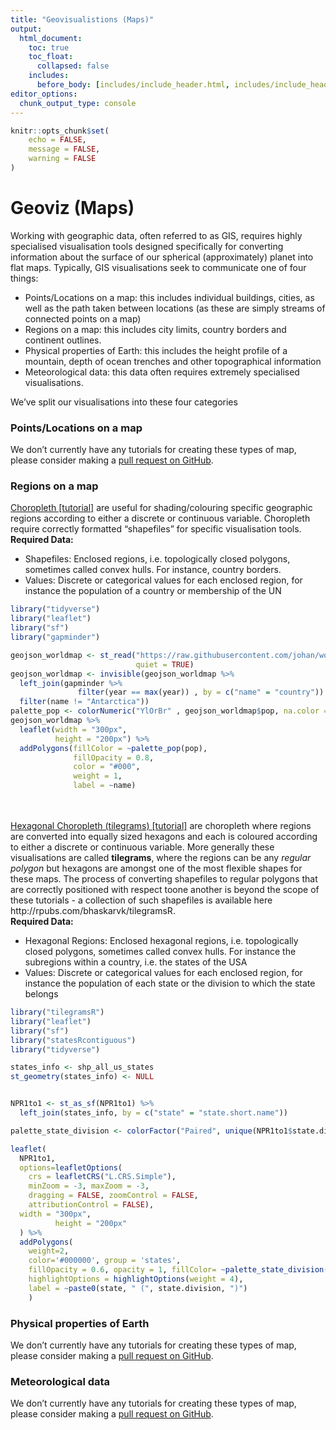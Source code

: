 ```yaml
---
title: "Geovisualistions (Maps)"
output:
  html_document:
    toc: true
    toc_float:
      collapsed: false
    includes:
      before_body: [includes/include_header.html, includes/include_header_navpage.html]
editor_options: 
  chunk_output_type: console
---
```


```r
knitr::opts_chunk$set(
	echo = FALSE,
	message = FALSE,
	warning = FALSE
)
```

# Geoviz (Maps)

Working with geographic data, often referred to as GIS, requires highly specialised visualisation tools designed specifically for converting information about the surface of our spherical (approximately) planet into flat maps. Typically, GIS visualisations seek to communicate one of four things:

- Points/Locations on a map: this includes individual buildings, cities, as well as the path taken between locations (as these are simply streams of connected points on a map)
- Regions on a map: this includes city limits, country borders and continent outlines.
- Physical properties of Earth: this includes the height profile of a mountain, depth of ocean trenches and other topographical information
- Meteorological data: this data often requires extremely specialised visualisations.

We've split our visualisations into these four categories

### Points/Locations on a map

We don't currently have any tutorials for creating these types of map, please consider making a [pull request on GitHub](https://github.com/ox-it/OxfordIDN_charts).

### Regions on a map

<!--html_preserve-->
<div class="row">
   <div class="col-md-6">
   <span><a href="geoviz_choropleth.html">Choropleth [tutorial]</a> are useful for shading/colouring specific geographic regions according to either a discrete or continuous variable. Choropleth require correctly formatted "shapefiles" for specific visualisation tools.</span>
   <br>
   <strong>Required Data:</strong>
   <ul>
   <li>Shapefiles: Enclosed regions, i.e. topologically closed polygons, sometimes called convex hulls. For instance, country borders.</li>
   <li>Values: Discrete or categorical values for each enclosed region, for instance the population of a country or membership of the UN</li>
   </ul>
   </div>
   <div class="col-md-6">
```r
library("tidyverse")
library("leaflet")
library("sf")
library("gapminder")

geojson_worldmap <- st_read("https://raw.githubusercontent.com/johan/world.geo.json/master/countries.geo.json",
                            quiet = TRUE)
geojson_worldmap <- invisible(geojson_worldmap %>%
  left_join(gapminder %>%
               filter(year == max(year)) , by = c("name" = "country")) %>%
  filter(name != "Antarctica"))
palette_pop <- colorNumeric("YlOrBr" , geojson_worldmap$pop, na.color = "#c0c1c4")
geojson_worldmap %>%
  leaflet(width = "300px",
          height = "200px") %>%
  addPolygons(fillColor = ~palette_pop(pop),
              fillOpacity = 0.8,
              color = "#000",
              weight = 1,
              label = ~name)
```
   </div>
   </div>
<br>
<br>
<div class="row">
   <div class="col-md-6">
   <span><a href="geoviz_hexagonal-choropleth.html">Hexagonal Choropleth (tilegrams) [tutorial]</a> are choropleth where regions are converted into equally sized hexagons and each is coloured according to either a discrete or continuous variable. More generally these visualisations are called <strong>tilegrams</strong>, where the regions can be any <em>regular polygon</em> but hexagons are amongst one of the most flexible shapes for these maps. The process of converting shapefiles to regular polygons that are correctly positioned with respect toone another is beyond the scope of these tutorials - a collection of such shapefiles is available here http://rpubs.com/bhaskarvk/tilegramsR.</span>
   <br>
   <strong>Required Data:</strong>
   <ul>
   <li>Hexagonal Regions: Enclosed hexagonal regions, i.e. topologically closed polygons, sometimes called convex hulls. For instance the subregions within a country, i.e. the states of the USA</li>
   <li>Values: Discrete or categorical values for each enclosed region, for instance the population of each state or the division to which the state belongs</li>
   </ul>
   </div>
   <div class="col-md-6">
```r
library("tilegramsR")
library("leaflet")
library("sf")
library("statesRcontiguous")
library("tidyverse")

states_info <- shp_all_us_states
st_geometry(states_info) <- NULL


NPR1to1 <- st_as_sf(NPR1to1) %>%
  left_join(states_info, by = c("state" = "state.short.name"))

palette_state_division <- colorFactor("Paired", unique(NPR1to1$state.division))

leaflet(
  NPR1to1,
  options=leafletOptions(
    crs = leafletCRS("L.CRS.Simple"),
    minZoom = -3, maxZoom = -3,
    dragging = FALSE, zoomControl = FALSE,
    attributionControl = FALSE),
  width = "300px",
          height = "200px"
  ) %>%
  addPolygons(
    weight=2,
    color='#000000', group = 'states',
    fillOpacity = 0.6, opacity = 1, fillColor= ~palette_state_division(state.division),
    highlightOptions = highlightOptions(weight = 4),
    label = ~paste0(state, " (", state.division, ")")
    ) 
```
   </div>
   </div>
<!--/html_preserve-->

### Physical properties of Earth

We don't currently have any tutorials for creating these types of map, please consider making a [pull request on GitHub](https://github.com/ox-it/OxfordIDN_charts).

### Meteorological data

We don't currently have any tutorials for creating these types of map, please consider making a [pull request on GitHub](https://github.com/ox-it/OxfordIDN_charts).
